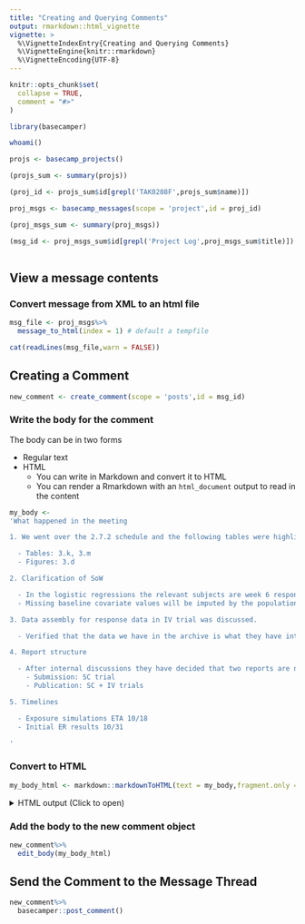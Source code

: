 ```yaml
---
title: "Creating and Querying Comments"
output: rmarkdown::html_vignette
vignette: >
  %\VignetteIndexEntry{Creating and Querying Comments}
  %\VignetteEngine{knitr::rmarkdown}
  %\VignetteEncoding{UTF-8}
---
```


```r
knitr::opts_chunk$set(
  collapse = TRUE,
  comment = "#>"
)
```

```r
library(basecamper)
```

```r
whoami()
```


```r
projs <- basecamp_projects()
```

```r

(projs_sum <- summary(projs))

```
 
```r
(proj_id <- projs_sum$id[grepl('TAK0208F',projs_sum$name)])
```
 
```r

proj_msgs <- basecamp_messages(scope = 'project',id = proj_id)

```
 
```r

(proj_msgs_sum <- summary(proj_msgs))

```
 
```r

(msg_id <- proj_msgs_sum$id[grepl('Project Log',proj_msgs_sum$title)])
  
```

## View a message contents

### Convert message from XML to an html file

```r
msg_file <- proj_msgs%>%
  message_to_html(index = 1) # default a tempfile
```

```r
cat(readLines(msg_file,warn = FALSE))
```

## Creating a Comment

```r
new_comment <- create_comment(scope = 'posts',id = msg_id)

```

### Write the body for the comment

The body can be in two forms

  - Regular text
  - HTML
    - You can write in Markdown and convert it to HTML
    - You can render a Rmarkdown with an `html_document` output to read in the content

```r
my_body <- 
'What happened in the meeting

1. We went over the 2.7.2 schedule and the following tables were highlighted

  - Tables: 3.k, 3.m
  - Figures: 3.d

2. Clarification of SoW

  - In the logistic regressions the relevant subjects are week 6 responders
  - Missing baseline covariate values will be imputed by the population median

3. Data assembly for response data in IV trial was discussed.

  - Verified that the data we have in the archive is what they have internally

4. Report structure

  - After internal discussions they have decided that two reports are needed
    - Submission: SC trial
    - Publication: SC + IV trials

5. Timelines

  - Exposure simulations ETA 10/18
  - Initial ER results 10/31

'

```
 
### Convert to HTML 
```r
my_body_html <- markdown::markdownToHTML(text = my_body,fragment.only = TRUE)
```

<details> 
<summary>HTML output (Click to open)</summary>
```r
cat(my_body_html)
```
</details> 

### Add the body to the new comment object

```r
new_comment%>%
  edit_body(my_body_html)

```
 
## Send the Comment to the Message Thread
 
```r
new_comment%>%
  basecamper::post_comment()
```
